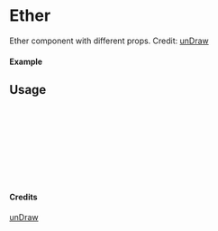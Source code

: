 
<Meta of={Ether} title="unDraw/Ether" />

# Ether

Ether component with different props.
Credit: [unDraw](https://undraw.co/illustrations)

#### Example

<Canvas of={Ether.Primary} />

## Usage

```ts
import { Ether } from "yadl-ui";

const Example = () => {
  return (
      <Ether />
  );
};

export default Example;
```

#### Credits
[unDraw](https://undraw.co/illustrations)
